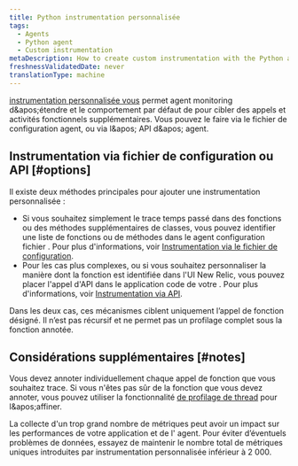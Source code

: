 ```yaml
---
title: Python instrumentation personnalisée
tags:
  - Agents
  - Python agent
  - Custom instrumentation
metaDescription: How to create custom instrumentation with the Python agent by updating the config file or making direct calls to the agent API.
freshnessValidatedDate: never
translationType: machine
---
```


[instrumentation personnalisée vous](/docs/apm/other-features/metrics/custom-instrumentation) permet agent monitoring d&amp;apos;étendre et le comportement par défaut de pour cibler des appels et activités fonctionnels supplémentaires. Vous pouvez le faire via le fichier de configuration agent, ou via l&amp;apos; API d&amp;apos; agent.

## Instrumentation via fichier de configuration ou API [#options]

Il existe deux méthodes principales pour ajouter une instrumentation personnalisée :

* Si vous souhaitez simplement le trace temps passé dans des fonctions ou des méthodes supplémentaires de classes, vous pouvez identifier une liste de fonctions ou de méthodes dans le agent configuration fichier . Pour plus d'informations, voir [Instrumentation via le fichier de configuration](/docs/agents/python-agent/custom-instrumentation/python-custom-instrumentation-config-file).
* Pour les cas plus complexes, ou si vous souhaitez personnaliser la manière dont la fonction est identifiée dans l'UI New Relic, vous pouvez placer l'appel d'API dans le application code de votre . Pour plus d'informations, voir [Instrumentation via API](/docs/agents/python-agent/custom-instrumentation/python-custom-instrumentation-api).

Dans les deux cas, ces mécanismes ciblent uniquement l’appel de fonction désigné. Il n’est pas récursif et ne permet pas un profilage complet sous la fonction annotée.

## Considérations supplémentaires [#notes]

Vous devez annoter individuellement chaque appel de fonction que vous souhaitez trace. Si vous n'êtes pas sûr de la fonction que vous devez annoter, vous pouvez utiliser la fonctionnalité [de profilage de thread](/docs/applications-menu/thread-profiler) pour l&amp;apos;affiner.

<Callout variant="caution">
  La collecte d'un trop grand nombre de métriques peut avoir un impact sur les performances de votre application et de l' agent. Pour éviter d’éventuels problèmes de données, essayez de maintenir le nombre total de métriques uniques introduites par instrumentation personnalisée inférieur à 2 000.
</Callout>